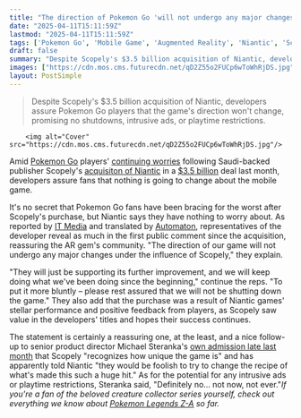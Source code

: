 ```yaml
---
title: "The direction of Pokemon Go 'will not undergo any major changes' despite new ownership, Niantic assures: 'We will keep doing what we've been doing'"
date: "2025-04-11T15:11:59Z"
lastmod: "2025-04-11T15:11:59Z"
tags: ['Pokemon Go', 'Mobile Game', 'Augmented Reality', 'Niantic', 'Scopely', 'Acquisition']
draft: false
summary: "Despite Scopely's $3.5 billion acquisition of Niantic, developers assure Pokemon Go players that the game's direction won't change,  promising no shutdowns, intrusive ads, or playtime restrictions."
images: ["https://cdn.mos.cms.futurecdn.net/qD2Z55o2FUCp6wToWhRjDS.jpg"]
layout: PostSimple
---
```

> Despite Scopely's $3.5 billion acquisition of Niantic, developers assure Pokemon Go players that the game's direction won't change,  promising no shutdowns, intrusive ads, or playtime restrictions.


        <img alt="Cover" src="https://cdn.mos.cms.futurecdn.net/qD2Z55o2FUCp6wToWhRjDS.jpg"/>
        
Amid [<u>Pokemon Go</u>](https://www.gamesradar.com/pokemon-go-guide/) players' [<u>continuing worries</u>](https://www.gamesradar.com/games/pokemon/pokemon-go-players-brace-for-the-worst-as-niantic-is-sold-off-for-usd3-5-billion-this-game-is-entering-its-death-knell/) following Saudi-backed publisher Scopely's [<u>acquisiton of Niantic</u>](https://www.gamesradar.com/games/pokemon/pokemon-go-developer-niantic-has-been-bought-for-usd3-5-billion-ceo-says-itll-help-its-games-be-forever-games-that-will-endure-for-future-generations/) in a [<u>$3.5 billion</u>](https://www.gamesradar.com/games/pokemon/pokemon-go-developer-niantic-has-been-bought-for-usd3-5-billion-ceo-says-itll-help-its-games-be-forever-games-that-will-endure-for-future-generations/) deal last month, developers assure fans that nothing is going to change about the mobile game.

It's no secret that Pokemon Go fans have been bracing for the worst after Scopely's purchase, but Niantic says they have nothing to worry about. As reported by [<u>IT Media</u>](https://www.itmedia.co.jp/mobile/articles/2504/10/news182.html) and translated by [<u>Automaton</u>](https://automaton-media.com/en/news/pokemon-go-will-not-change-due-to-scopelys-influence-niantic-assures-following-acquisition/), representatives of the developer reveal as much in the first public comment since the acquisition, reassuring the AR gem's community. "The direction of our game will not undergo any major changes under the influence of Scopely," they explain.

"They will just be supporting its further improvement, and we will keep doing what we've been doing since the beginning," continue the reps. "To put it more bluntly – please rest assured that we will not be shutting down the game." They also add that the purchase was a result of Niantic games' stellar performance and positive feedback from players, as Scopely saw value in the developers' titles and hopes their success continues.

The statement is certainly a reassuring one, at the least, and a nice follow-up to senior product director Michael Steranka's [<u>own admission late last month</u>](https://www.gamesradar.com/games/pokemon/despite-new-ownerships-iffy-history-pokemon-go-lead-claims-intrusive-ads-and-playtime-restrictions-wont-plague-the-game-not-now-not-ever/) that Scopely "recognizes how unique the game is" and has apparently told Niantic "they would be foolish to try to change the recipe of what's made this such a huge hit." As for the potential for any intrusive ads or playtime restrictions, Steranka said, "Definitely no... not now, not ever."*If you're a fan of the beloved creature collector series yourself, check out everything we know about *[<u><em>Pokemon Legends Z-A</em></u>](https://www.gamesradar.com/pokemon-legends-z-a-guide/)* so far.*
        